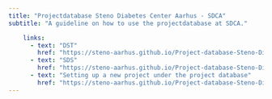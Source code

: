 ```yaml
---
title: "Projectdatabase Steno Diabetes Center Aarhus - SDCA"
subtitle: "A guideline on how to use the projectdatabase at SDCA."

    links:
      - text: "DST"
        href: "https://steno-aarhus.github.io/Project-database-Steno-Diabetes-Center-Aarhus-SDCA//DST.html"
      - text: "SDS"
        href: "https://steno-aarhus.github.io/Project-database-Steno-Diabetes-Center-Aarhus-SDCA//SDS.html"
      - text: "Setting up a new project under the project database"
        href: "https://steno-aarhus.github.io/Project-database-Steno-Diabetes-Center-Aarhus-SDCA//Setting up a new project under the project database.html"
---
```

